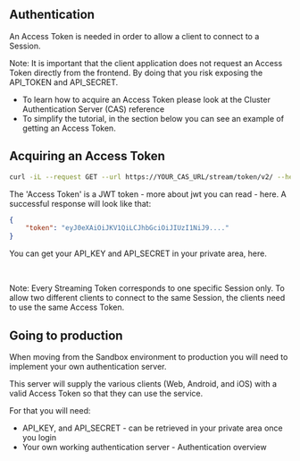 
<Meta title="Tutorials/Authentication" />

<style>
  {`
    .note {
        border-left: 4px solid rgb(211, 61, 61);
        background-color: rgb(245, 247, 249);
        border-radius: 4px;
        padding: 4px 16px;
    }

    .info {
        border-left: 4px solid rgb(52, 109, 219);
        background-color: rgb(245, 247, 249);
        border-radius: 4px;
        padding: 4px 16px;
    }
  `}
</style>


## Authentication
An Access Token is needed in order to allow a client to connect to a Session.

<div className="note">
    <p>Note: It is important that the client application does not request an Access Token directly from the frontend. By doing that you risk exposing the API_TOKEN and API_SECRET.</p>
</div>

* To learn how to acquire an Access Token please look at the Cluster Authentication Server (CAS) reference
* To simplify the tutorial, in the section below you can see an example of getting an Access Token.

## Acquiring an Access Token

```bash
curl -iL --request GET --url https://YOUR_CAS_URL/stream/token/v2/ --header 'auth-api-key: API_KEY'   --header 'auth-api-secret: API_SECRET'
```

The 'Access Token' is a JWT token - more about jwt you can read - here.
A successful response will look like that:

```json
{
    "token": "eyJ0eXAiOiJKV1QiLCJhbGciOiJIUzI1NiJ9...."
}
```


<div className="info">
    <p>
        You can get your API_KEY and API_SECRET in your private area, here.
    </p>
</div>
<br />
<div className="note">
    <p>
        Note: Every Streaming Token corresponds to one specific Session only. To allow two different clients to connect to the same Session, the clients need to use the same Access Token.
    </p>
</div>


## Going to production
When moving from the Sandbox environment to production you will need to implement your own authentication server. 

This server will supply the various clients (Web, Android, and iOS) with a valid Access Token so that they can use the service.


For that you will need:
* API_KEY, and API_SECRET - can be retrieved in your private area once you login 
* Your own working authentication server - Authentication overview